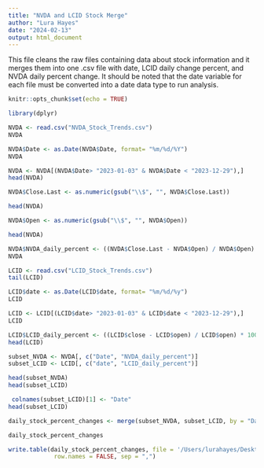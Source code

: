 ```yaml
---
title: "NVDA and LCID Stock Merge"
author: "Lura Hayes"
date: "2024-02-13"
output: html_document
---
```

This file cleans the raw files containing data about stock information and it merges them into one .csv file with date, LCID daily change percent, and NVDA 
daily percent change. It should be noted that the date variable for each file must be converted into a date data type to run analysis. 


```r
knitr::opts_chunk$set(echo = TRUE)
```

```r
library(dplyr)
```

```r
NVDA <- read.csv("NVDA_Stock_Trends.csv")
NVDA
```
```r
NVDA$Date <- as.Date(NVDA$Date, format= "%m/%d/%Y")
NVDA
```

```r
NVDA <- NVDA[(NVDA$Date> "2023-01-03" & NVDA$Date < "2023-12-29"),]
head(NVDA)

```



```r
NVDA$Close.Last <- as.numeric(gsub("\\$", "", NVDA$Close.Last))

head(NVDA)
```

```r
NVDA$Open <- as.numeric(gsub("\\$", "", NVDA$Open))

head(NVDA)
```
```r
NVDA$NVDA_daily_percent <- ((NVDA$Close.Last - NVDA$Open) / NVDA$Open) * 100
NVDA
```

```r
LCID <- read.csv("LCID_Stock_Trends.csv")
tail(LCID)
```

```r
LCID$date <- as.Date(LCID$date, format= "%m/%d/%y")
LCID
```

```r
LCID <- LCID[(LCID$date> "2023-01-03" & LCID$date < "2023-12-29"),]
LCID
```

```r
LCID$LCID_daily_percent <- ((LCID$close - LCID$open) / LCID$open) * 100
head(LCID)
```

```r
subset_NVDA <- NVDA[, c("Date", "NVDA_daily_percent")]
subset_LCID <- LCID[, c("date", "LCID_daily_percent")]

head(subset_NVDA)
head(subset_LCID)
```

```r
 colnames(subset_LCID)[1] <- "Date"
head(subset_LCID)
```

```r
daily_stock_percent_changes <- merge(subset_NVDA, subset_LCID, by = "Date")

daily_stock_percent_changes
```

```r
write.table(daily_stock_percent_changes, file = '/Users/lurahayes/Desktop/DSProj1/daily_stock_percent_changes.csv', col.names = TRUE,
             row.names = FALSE, sep = ",")
```

